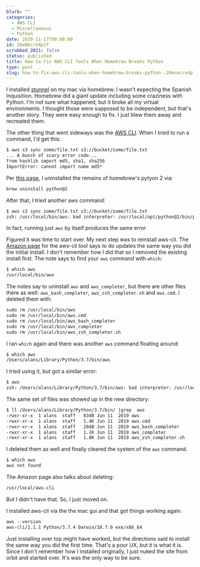 ```yaml
---
blurb: ""
categories:
  - AWS CLI
  - Miscellaneous
  - Python
date: 2020-11-17T00:00:00
id: 20eNXcrV4p1f
scrubbed_2021: false
status: published
title: How to Fix AWS CLI Tools When Homebrew Breaks Python
type: post
slug: how-to-fix-aws-cli-tools-when-homebrew-breaks-python--20enxcrv4p1f
---
```


I installed [stunnel](https://www.stunnel.org) on my mac via homebrew. I wasn't expecting the Spanish Inquisition. Homebrew did a giant update including some craziness with Python. I'm not sure what happened, but it broke all my virtual environments. I thought those were supposed to be independent, but that's another story. They were easy enough to fix. I just blew them away and recreated them. 

The other thing that went sideways was the [AWS CLI](https://aws.amazon.com/cli/). When I tried to run a command, I'd get this:

```txt
$ aws s3 sync some/file.txt s3://bucket/some/file.txt
... A bunch of scary error code...
from hashlib import md5, sha1, sha256
ImportError: cannot import name md5*
```
    

Per [this page](https://medium.com/dev-genius/how-to-fix-md5-importerror-with-python-2-and-pip-cfe389dc24eb), I uninstalled the remains of homebrew's pytyon 2 via:

```txt
brew uninstall python@2
```

After that, I tried another aws command:
    
```txt
$ aws s3 sync some/file.txt s3://bucket/some/file.txt
zsh: /usr/local/bin/aws: bad interpreter: /usr/local/opt/python@2/bin/python2.7: no such file or directory
```
    

In fact, running just `aws` by itself produces the same error

Figured it was time to start over. My next step was to reinstall aws-cli.  The [Amazon page](https://docs.aws.amazon.com/cli/latest/userguide/install-cliv2-mac.html) for the aws-cli tool says to do updates the same way you did the initial install. I don't remember how I did that so I removed the existing install first. The note says to find your `aws` command with `which`:

```txt
$ which aws
/usr/local/bin/aws    
```

The notes say to uninstall `aws` and `aws_completer`, but there are other files there as well: `aws_bash_completer`, `aws_zsh_completer.sh` and `aws.cmd`. I deleted them with:
    
```txt
sudo rm /usr/local/bin/aws
sudo rm /usr/local/bin/aws.cmd
sudo rm /usr/local/bin/aws_bash_completer
sudo rm /usr/local/bin/aws_completer
sudo rm /usr/local/bin/aws_zsh_completer.sh
```
    
I ran `which` again and there was another `aws` command floating around:

```txt
$ which aws
/Users/alans/Library/Python/3.7/bin/aws
```
    

I tried using it, but got a similar error:

```txt
$ aws
zsh: /Users/alans/Library/Python/3.7/bin/aws: bad interpreter: /usr/local/opt/python/bin/python3.7: no such file or directory 
```
    

The same set of files was showed up in the new directory:

```txt
$ ll /Users/alans/Library/Python/3.7/bin/ |grep  aws
-rwxr-xr-x  1 alans  staff   834B Jun 11  2019 aws
-rwxr-xr-x  1 alans  staff   1.4K Jun 11  2019 aws.cmd
-rwxr-xr-x  1 alans  staff   204B Jun 11  2019 aws_bash_completer
-rwxr-xr-x  1 alans  staff   1.1K Jun 11  2019 aws_completer
-rwxr-xr-x  1 alans  staff   1.8K Jun 11  2019 aws_zsh_completer.sh
```

I deleted them as well and finally cleared the system of the `aws` command. 

```txt
$ which aws
aws not found
```
    
The Amazon page also talks about deleting:

```txt
/usr/local/aws-cli
```

But I didn't have that. So, I just moved on. 

I installed aws-cli via the the mac gui and that got things working again. 

```txt
aws --version
aws-cli/2.1.1 Python/3.7.4 Darwin/18.7.0 exe/x86_64
```

Just installing over top might have worked, but the directions said to install the same way you did the first time. That's a poor UX, but it is what it is. Since I don't remember how I installed originally, I just nuked the site from orbit and started over. It's was the only way to be sure.